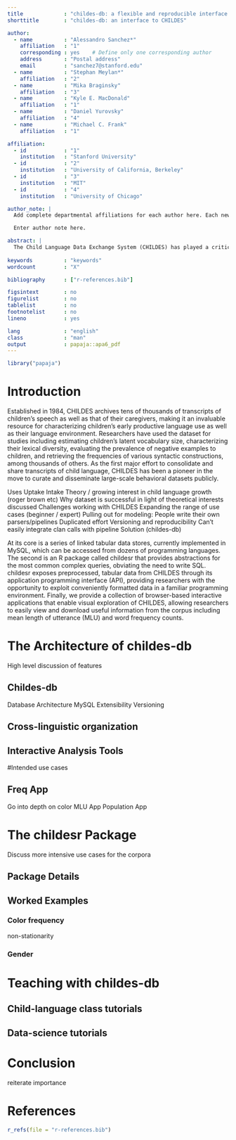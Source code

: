 ```yaml
---
title             : "childes-db: a flexible and reproducible interface to the Child Language Data Exchange System"
shorttitle        : "childes-db: an interface to CHILDES"

author: 
  - name          : "Alessandro Sanchez*"
    affiliation   : "1"
    corresponding : yes    # Define only one corresponding author
    address       : "Postal address"
    email         : "sanchez7@stanford.edu"
  - name          : "Stephan Meylan*"
    affiliation   : "2"
  - name          : "Mika Braginsky"
    affiliation   : "3"
  - name          : "Kyle E. MacDonald"
    affiliation   : "1"
  - name          : "Daniel Yurovsky"
    affiliation   : "4"
  - name          : "Michael C. Frank"
    affiliation   : "1"

affiliation:
  - id            : "1"
    institution   : "Stanford University"
  - id            : "2"
    institution   : "University of California, Berkeley"
  - id            : "3"
    institution   : "MIT"
  - id            : "4"
    institution   : "University of Chicago"

author_note: |
  Add complete departmental affiliations for each author here. Each new line herein must be indented, like this line.

  Enter author note here.

abstract: |
  The Child Language Data Exchange System (CHILDES) has played a critical role in research on child language development. However, traditional methods of inquiry into the data have often relied on a command line interface to extract developmental indices or custom parsers to extract data for computational modeling. Now, advances in open-source software allow for novel approaches in working with this dataset. We introduce childes-db, a tool that improves data accessibility and usability by offering novel interfaces to CHILDES, including browsable web applications and an R application programming interface.  Along with a versioned infrastructure that facilitates reproduction of past analyses, these interfaces lower barriers to analyzing naturalistic parent-child language, allowing for a wider range of researchers in language and cognitive development to easily leverage “data from beyond the lab” in their work. 
  
keywords          : "keywords"
wordcount         : "X"

bibliography      : ["r-references.bib"]

figsintext        : no
figurelist        : no
tablelist         : no
footnotelist      : no
lineno            : yes

lang              : "english"
class             : "man"
output            : papaja::apa6_pdf
---
```


```r
library("papaja")
```

# Introduction

Established in 1984, CHILDES archives tens of thousands of transcripts of children’s speech as well as that of their caregivers, making it an invaluable resource for characterizing children’s early productive language use as well as their language environment. Researchers have used the dataset for studies including estimating children’s latent vocabulary size, characterizing their lexical diversity, evaluating the prevalence of negative examples to children, and retrieving the frequencies of various syntactic constructions, among thousands of others. As the first major effort to consolidate and share transcripts of child language, CHILDES has been a pioneer in the move to curate and disseminate large-scale behavioral datasets publicly. 

Uses
Uptake
Intake
Theory / growing interest in child language growth (roger brown etc)
Why dataset is successful in light of theoretical interests discussed
Challenges working with CHILDES
Expanding the range of use cases (beginner / expert)
Pulling out for modeling: 
People write their own parsers/pipelines
Duplicated effort
Versioning and reproducibility
Can’t easily integrate clan calls with pipeline
Solution (childes-db)


At its core is a series of linked tabular data stores, currently implemented in MySQL, which can be accessed from dozens of programming languages. The second is an R package called childesr that provides abstractions for the most common complex queries, obviating the need to write SQL. childesr exposes preprocessed, tabular data from CHILDES through its application programming interface (API), providing researchers with the opportunity to exploit conveniently formatted data in a familiar programming environment. Finally, we provide  a collection of browser-based interactive applications that enable visual exploration of CHILDES, allowing researchers to easily view and download useful information from the corpus including mean length of utterance (MLU) and word frequency counts.


# The Architecture of childes-db

High level discussion of features

## Childes-db	

Database Architecture
MySQL
Extensibility
Versioning

## Cross-linguistic organization

## Interactive Analysis Tools

#Intended use cases

## Freq App 
Go into depth on color 
MLU App
Population App

# The childesr Package

Discuss more intensive use cases for the corpora

## Package Details


## Worked Examples

### Color frequency 

non-stationarity

### Gender


# Teaching with childes-db

## Child-language class tutorials
## Data-science tutorials

# Conclusion

reiterate importance


\newpage

# References
```r
r_refs(file = "r-references.bib")
```

\setlength{\parindent}{-0.5in}
\setlength{\leftskip}{0.5in}

